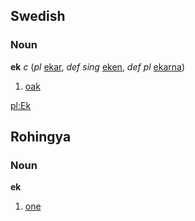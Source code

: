 ==Swedish==
===Noun===
'''ek''' ''c'' (''pl'' [[ekar]], ''def sing'' [[eken]], ''def pl'' [[ekarna]])

#[[oak]]

[[pl:Ek]]

==Rohingya==
===Noun===
'''ek'''
#[[one]]